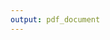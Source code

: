 ```yaml
---
output: pdf_document
---
```

<!--
\def\bibindent{1em}
\parskip=2\baselineskip \advance\parskip by 0pt plus 2pt
\setlength{\parindent}{0cm}

\setlength{\bibhang}{1em}
\setlength{\bibhang}{5em}
-->

\setlength{\parindent}{0cm}
\setlength{\parskip}{\medskipamount}
\setlength\bibhang{0.2in}

\chapter*{\bibname}
